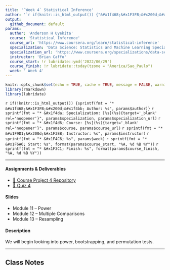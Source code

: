 ```yaml
---
title: '`Week 4` Statistical Inference'
author: '`r if(knitr::is_html_output()) {"&#x1f468;&#x1F3FB;&#x200d;&#x1f4bb; Anderson H Uyekita"} else {NULL}`'
output:
  github_document: default
params:
  author: 'Anderson H Uyekita'
  course: 'Statistical Inference'
  course_url: 'https://www.coursera.org/learn/statistical-inference'
  specialization: 'Data Science: Statistics and Machine Learning Specialization'
  specialization_url: 'https://www.coursera.org/specializations/data-science-statistics-machine-learning'
  instructor: 'Brian Caffo'
  course_start: !r lubridate::ymd('2022/06/29')
  course_finish: !r lubridate::today(tzone = "America/Sao_Paulo")
  week: ' Week 4'
---
```


```r
knitr::opts_chunk$set(echo = TRUE, cache = TRUE, message = FALSE, warning = FALSE)
library(rmarkdown)
library(lubridate)
```

`r if(!knitr::is_html_output()) {sprintf(fmt = "* &#x1f468;&#x1F3FB;&#x200d;&#x1f4bb; Author: %s", params$author)}`
`r sprintf(fmt = "* &#x1f4da; Specialization: [%s](%s){target='_blank' rel='noopener'}", params$specialization, params$specialization_url)`
`r sprintf(fmt = "* &#x1f4d6; Course: [%s](%s){target='_blank' rel='noopener'}", params$course, params$course_url)`
    `r sprintf(fmt = "* &#x1F9D1;&#x200d;&#x1F3EB; Instructor: %s", params$instructor)`
`r sprintf(fmt = "* &#x1F4C6; %s", params$week)`
    `r sprintf(fmt = "* &#x1F6A6; Start: %s", format(params$course_start, "%A, %d %B %Y"))`
    `r sprintf(fmt = "* &#x1F3C1; Finish: %s", format(params$course_finish, "%A, %d %B %Y"))`

--------------------------------------------------------------------------------

#### Assignments & Deliverables

* [&#x1F680; Course Project 4 Repository](https://github.com/AndersonUyekita/statistical-inference_course-project-4)
* [&#x1F4DD; Quiz 4](./quiz-4_statistical-inference.md)

#### Slides

* Module 11 -- Power
* Module 12 -- Multiple Comparisons
* Module 13 -- Resampling

#### Description

We will begin looking into power, bootstrapping, and permutation tests.

--------------------------------------------------------------------------------

## Class Notes

